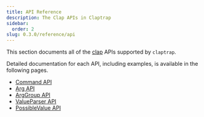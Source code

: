 ```yaml
---
title: API Reference
description: The Clap APIs in Claptrap
sidebar:
  order: 2
slug: 0.3.0/reference/api
---
```


This section documents all of the [clap](https://docs.rs/clap/latest/clap) APIs supported by `claptrap`.

Detailed documentation for each API, including examples, is available in the following pages.

* [Command API](/0.3.0/reference/api/command/)
* [Arg API](/0.3.0/reference/api/arg/)
* [ArgGroup API](/0.3.0/reference/api/arg_group/)
* [ValueParser API](/0.3.0/reference/api/value_parser/)
* [PossibleValue API](/0.3.0/reference/api/possible_value/)
